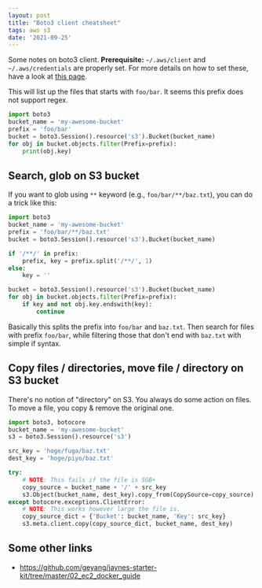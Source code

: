 ```yaml
---
layout: post
title: "Boto3 client cheatsheet"
tags: aws s3
date: '2021-09-25'
---
```


Some notes on boto3 client.
**Prerequisite:** `~/.aws/client` and `~/.aws/credentials` are properly set.
For more details on how to set these, have a look at [this page](https://docs.aws.amazon.com/cli/latest/userguide/cli-configure-quickstart.html).

This will list up the files that starts with `foo/bar`. It seems this prefix does not support regex.
```python
import boto3
bucket_name = 'my-awesome-bucket'
prefix = 'foo/bar'
bucket = boto3.Session().resource('s3').Bucket(bucket_name)
for obj in bucket.objects.filter(Prefix=prefix):
    print(obj.key)
```

## Search, glob on S3 bucket
If you want to glob using `**` keyword (e.g., `foo/bar/**/baz.txt`), you can do a trick like this:
```python
import boto3
bucket_name = 'my-awesome-bucket'
prefix = 'foo/bar/**/baz.txt'
bucket = boto3.Session().resource('s3').Bucket(bucket_name)

if '/**/' in prefix:
    prefix, key = prefix.split('/**/', 1)
else:
    key = ''

bucket = boto3.Session().resource('s3').Bucket(bucket_name)
for obj in bucket.objects.filter(Prefix=prefix):
    if key and not obj.key.endswith(key):
        continue
```
Basically this splits the prefix into `foo/bar` and `baz.txt`. 
Then search for files with prefix `foo/bar`, while filtering those that don't end with `baz.txt` with simple if syntax.

## Copy files / directories, move file / directory on S3 bucket
There's no notion of "directory" on S3. You always do some action on files.
To move a file, you copy & remove the original one.
```python
import boto3, botocore
bucket_name = 'my-awesome-bucket'
s3 = boto3.Session().resource('s3')

src_key = 'hoge/fuga/baz.txt'
dest_key = 'hoge/piyo/baz.txt'

try:
    # NOTE: This fails if the file is 5GB+
    copy_source = bucket_name + '/' + src_key
    s3.Object(bucket_name, dest_key).copy_from(CopySource=copy_source)
except botocore.exceptions.ClientError:
    # NOTE: This works however large the file is.
    copy_source_dict = {'Bucket': bucket_name, 'Key': src_key}
    s3.meta.client.copy(copy_source_dict, bucket_name, dest_key)
```



## Some other links
- https://github.com/geyang/jaynes-starter-kit/tree/master/02_ec2_docker_guide


